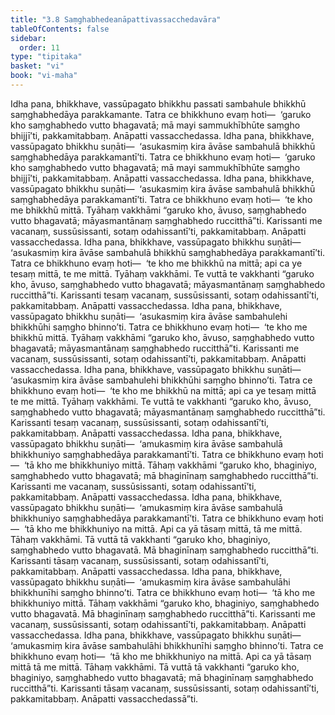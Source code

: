 ```yaml
---
title: "3.8 Saṃghabhedeanāpattivassacchedavāra"
tableOfContents: false
sidebar:
  order: 11
type: "tipitaka"
basket: "vi"
book: "vi-maha"
---
```



<DynamicBreadcrumb />

<Division number="202" book="vi-maha" bookNo="3" page="209">

<Paragraph number="896" book="vi-maha">
Idha pana, bhikkhave, vassūpagato bhikkhu passati sambahule bhikkhū saṃghabhedāya parakkamante. Tatra ce bhikkhuno evaṃ hoti—  ‘garuko kho saṃghabhedo vutto bhagavatā; mā mayi sammukhībhūte saṃgho bhijjī’ti, pakkamitabbaṃ. Anāpatti vassacchedassa.
</Paragraph>

<Paragraph number="897" book="vi-maha">
Idha pana, bhikkhave, vassūpagato bhikkhu suṇāti—  ‘asukasmiṃ kira āvāse sambahulā bhikkhū saṃghabhedāya parakkamantī’ti. Tatra ce bhikkhuno evaṃ hoti—  ‘garuko kho saṃghabhedo vutto bhagavatā; mā mayi sammukhībhūte saṃgho bhijjī’ti, pakkamitabbaṃ. Anāpatti vassacchedassa.
</Paragraph>

<Paragraph number="898" book="vi-maha">
Idha pana, bhikkhave, vassūpagato bhikkhu suṇāti—  ‘asukasmiṃ kira āvāse sambahulā bhikkhū saṃghabhedāya parakkamantī’ti. Tatra ce bhikkhuno evaṃ hoti—  ‘te kho me bhikkhū mittā. Tyāhaṃ vakkhāmi “garuko kho, āvuso, saṃghabhedo vutto bhagavatā; māyasmantānaṃ saṃghabhedo ruccitthā”ti. Karissanti me vacanaṃ, sussūsissanti, sotaṃ odahissantī’ti, pakkamitabbaṃ. Anāpatti vassacchedassa.
</Paragraph>

<Paragraph number="899" book="vi-maha">
Idha pana, bhikkhave, vassūpagato bhikkhu suṇāti—  ‘asukasmiṃ kira āvāse sambahulā bhikkhū saṃghabhedāya parakkamantī’ti. Tatra ce bhikkhuno evaṃ hoti—  ‘te kho me bhikkhū na mittā; api ca ye tesaṃ mittā, te me mittā. Tyāhaṃ vakkhāmi. Te vuttā te vakkhanti “garuko kho, āvuso, saṃghabhedo vutto bhagavatā; māyasmantānaṃ saṃghabhedo ruccitthā”ti. Karissanti tesaṃ vacanaṃ, sussūsissanti, sotaṃ odahissantī’ti, pakkamitabbaṃ. Anāpatti vassacchedassa.
</Paragraph>

<Paragraph number="900" book="vi-maha">
Idha pana, bhikkhave, vassūpagato bhikkhu suṇāti—  ‘asukasmiṃ kira āvāse sambahulehi bhikkhūhi saṃgho bhinno’ti. Tatra ce bhikkhuno evaṃ hoti—  ‘te kho me bhikkhū mittā. Tyāhaṃ vakkhāmi “garuko kho, āvuso, saṃghabhedo vutto bhagavatā; māyasmantānaṃ saṃghabhedo ruccitthā”ti. Karissanti me vacanaṃ, sussūsissanti, sotaṃ odahissantī’ti, pakkamitabbaṃ. Anāpatti vassacchedassa.
</Paragraph>

<Paragraph number="901" book="vi-maha">
Idha pana, bhikkhave, vassūpagato bhikkhu suṇāti—  ‘asukasmiṃ kira āvāse sambahulehi bhikkhūhi saṃgho bhinno’ti. Tatra ce bhikkhuno evaṃ hoti—  ‘te kho me bhikkhū na mittā; api ca ye tesaṃ mittā te me mittā. Tyāhaṃ vakkhāmi. Te vuttā te vakkhanti “garuko kho, āvuso, saṃghabhedo vutto bhagavatā; māyasmantānaṃ saṃghabhedo ruccitthā”ti. Karissanti tesaṃ vacanaṃ, sussūsissanti, sotaṃ odahissantī’ti, pakkamitabbaṃ. Anāpatti vassacchedassa.
</Paragraph>

<Paragraph number="902" book="vi-maha">
Idha pana, bhikkhave, vassūpagato bhikkhu suṇāti—  ‘amukasmiṃ kira āvāse sambahulā bhikkhuniyo saṃghabhedāya parakkamantī’ti. Tatra ce bhikkhuno evaṃ hoti—  ‘tā kho me bhikkhuniyo mittā. Tāhaṃ vakkhāmi “garuko kho, bhaginiyo, saṃghabhedo vutto bhagavatā; mā bhaginīnaṃ saṃghabhedo ruccitthā”ti. Karissanti me vacanaṃ, sussūsissanti, sotaṃ odahissantī’ti, pakkamitabbaṃ. Anāpatti vassacchedassa.
</Paragraph>

<Paragraph number="903" book="vi-maha">
Idha pana, bhikkhave, vassūpagato bhikkhu suṇāti—  ‘amukasmiṃ kira āvāse sambahulā bhikkhuniyo saṃghabhedāya parakkamantī’ti. Tatra ce bhikkhuno evaṃ hoti—  ‘tā kho me bhikkhuniyo na mittā. Api ca yā tāsaṃ mittā, tā me mittā. Tāhaṃ vakkhāmi. Tā vuttā tā vakkhanti “garuko kho, bhaginiyo, saṃghabhedo vutto bhagavatā. Mā bhaginīnaṃ saṃghabhedo ruccitthā”ti. Karissanti tāsaṃ vacanaṃ, sussūsissanti, sotaṃ odahissantī’ti, pakkamitabbaṃ. Anāpatti vassacchedassa.
</Paragraph>

<Paragraph number="904" book="vi-maha">
Idha pana, bhikkhave, vassūpagato bhikkhu suṇāti—  ‘amukasmiṃ kira āvāse sambahulāhi bhikkhunīhi saṃgho bhinno’ti. Tatra ce bhikkhuno evaṃ hoti—  ‘tā kho me bhikkhuniyo mittā. Tāhaṃ vakkhāmi “garuko kho, bhaginiyo, saṃghabhedo vutto bhagavatā. Mā bhaginīnaṃ saṃghabhedo ruccitthā”ti. Karissanti me vacanaṃ, sussūsissanti, sotaṃ odahissantī’ti, pakkamitabbaṃ. Anāpatti vassacchedassa.
</Paragraph>

<Paragraph number="905" book="vi-maha">
Idha pana, bhikkhave, vassūpagato bhikkhu suṇāti—  ‘amukasmiṃ kira āvāse sambahulāhi bhikkhunīhi saṃgho bhinno’ti. Tatra ce bhikkhuno evaṃ hoti—  ‘tā kho me bhikkhuniyo na mittā. Api ca yā tāsaṃ mittā tā me mittā. Tāhaṃ vakkhāmi. Tā vuttā tā vakkhanti “garuko kho, bhaginiyo, saṃghabhedo vutto bhagavatā; mā bhaginīnaṃ saṃghabhedo ruccitthā”ti. Karissanti tāsaṃ vacanaṃ, sussūsissanti, sotaṃ odahissantī’ti, pakkamitabbaṃ. Anāpatti vassacchedassā”ti.
</Paragraph>
</Division>